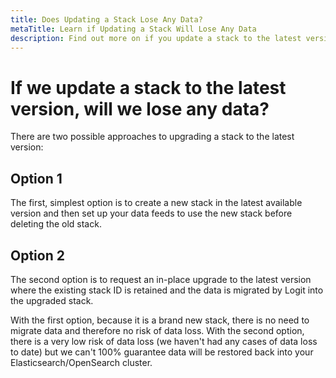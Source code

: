 ```yaml
---
title: Does Updating a Stack Lose Any Data?
metaTitle: Learn if Updating a Stack Will Lose Any Data
description: Find out more on if you update a stack to the latest version, will you lose any data in our helpful guide.
---
```


# If we update a stack to the latest version, will we lose any data?

There are two possible approaches to upgrading a stack to the latest version:

## Option 1

The first, simplest option is to create a new stack in the latest available 
version and then set up your data feeds to use the new stack before deleting the old stack.

## Option 2

The second option is to request an in-place upgrade to the latest version 
where the existing stack ID is retained and the data is migrated by Logit 
into the upgraded stack.

With the first option, because it is a brand new stack, there is no need to 
migrate data and therefore no risk of data loss. With the second option, 
there is a very low risk of data loss (we haven't had any cases of data loss 
to date) but we can't 100% guarantee data will be restored back 
into your Elasticsearch/OpenSearch cluster.
